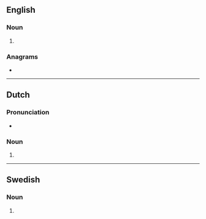 ==English==

===Noun===
{{head|en|noun form}}

# {{plural of|en|navel}}

===Anagrams===
* {{anagrams|en|a=aelnsv|Valens|elvans|levans|snavel}}

----

==Dutch==

===Pronunciation===
* {{audio|nl|Nl-navels.ogg|Audio}}

===Noun===
{{head|nl|noun plural form}}

# {{nl-noun form of|pl|navel}}

----

==Swedish==

===Noun===
{{head|sv|noun form}}

# {{sv-noun-form-indef-gen|navel}}